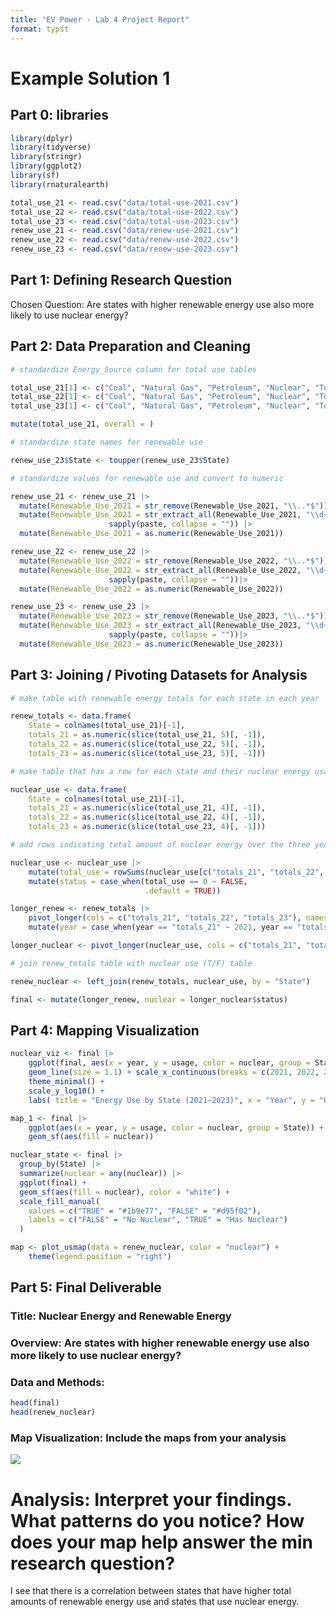 ```yaml
---
title: "EV Power - Lab 4 Project Report"
format: typst
---
```


# Example Solution 1

## **Part 0: libraries**

```r
library(dplyr)
library(tidyverse)
library(stringr)
library(ggplot2)
library(sf)
library(rnaturalearth)

total_use_21 <- read.csv("data/total-use-2021.csv")
total_use_22 <- read.csv("data/total-use-2022.csv")
total_use_23 <- read.csv("data/total-use-2023.csv")
renew_use_21 <- read.csv("data/renew-use-2021.csv")
renew_use_22 <- read.csv("data/renew-use-2022.csv")
renew_use_23 <- read.csv("data/renew-use-2023.csv")

```

## **Part 1:** **Defining Research Question**

Chosen Question: Are states with higher renewable energy use also more likely to use nuclear energy?

## **Part 2: Data Preparation and Cleaning**

```r
# standardize Energy_Source column for total use tables

total_use_21[1] <- c("Coal", "Natural Gas", "Petroleum", "Nuclear", "Total Renewable Energy")
total_use_22[1] <- c("Coal", "Natural Gas", "Petroleum", "Nuclear", "Total Renewable Energy")
total_use_23[1] <- c("Coal", "Natural Gas", "Petroleum", "Nuclear", "Total Renewable Energy")

mutate(total_use_21, overall = )

# standardize state names for renewable use

renew_use_23$State <- toupper(renew_use_23$State)

# standardize values for renewable use and convert to numeric

renew_use_21 <- renew_use_21 |>
  mutate(Renewable_Use_2021 = str_remove(Renewable_Use_2021, "\\..*$")) |>
  mutate(Renewable_Use_2021 = str_extract_all(Renewable_Use_2021, "\\d+") |> 
                      sapply(paste, collapse = "")) |>
  mutate(Renewable_Use_2021 = as.numeric(Renewable_Use_2021))

renew_use_22 <- renew_use_22 |>
  mutate(Renewable_Use_2022 = str_remove(Renewable_Use_2022, "\\..*$")) |>
  mutate(Renewable_Use_2022 = str_extract_all(Renewable_Use_2022, "\\d+") |> 
                      sapply(paste, collapse = ""))|>
  mutate(Renewable_Use_2022 = as.numeric(Renewable_Use_2022))

renew_use_23 <- renew_use_23 |>
  mutate(Renewable_Use_2023 = str_remove(Renewable_Use_2023, "\\..*$")) |>
  mutate(Renewable_Use_2023 = str_extract_all(Renewable_Use_2023, "\\d+") |> 
                      sapply(paste, collapse = ""))|>
  mutate(Renewable_Use_2023 = as.numeric(Renewable_Use_2023))


```

## **Part 3: Joining / Pivoting Datasets for Analysis**

```r
# make table with renewable energy totals for each state in each year

renew_totals <- data.frame(
    State = colnames(total_use_21)[-1],
    totals_21 = as.numeric(slice(total_use_21, 5)[, -1]),
    totals_22 = as.numeric(slice(total_use_22, 5)[, -1]),
    totals_23 = as.numeric(slice(total_use_23, 5)[, -1]))

# make table that has a row for each state and their nuclear energy usage for each year

nuclear_use <- data.frame(
    State = colnames(total_use_21)[-1],
    totals_21 = as.numeric(slice(total_use_21, 4)[, -1]),
    totals_22 = as.numeric(slice(total_use_22, 4)[, -1]),
    totals_23 = as.numeric(slice(total_use_23, 4)[, -1]))

# add rows indicating total amount of nuclear energy over the three years and whether or not a state uses nuclear energy at all

nuclear_use <- nuclear_use |>
    mutate(total_use = rowSums(nuclear_use[c("totals_21", "totals_22", "totals_23")]))|>
    mutate(status = case_when(total_use == 0 ~ FALSE,
                              .default = TRUE))

longer_renew <- renew_totals |>
    pivot_longer(cols = c("totals_21", "totals_22", "totals_23"), names_to = "year", values_to = "usage") |>
    mutate(year = case_when(year == "totals_21" ~ 2021, year == "totals_22" ~ 2022, year == "totals_23" ~ 2023))

longer_nuclear <- pivot_longer(nuclear_use, cols = c("totals_21", "totals_22", "totals_23"), names_to = "year", values_to = "usage")

# join renew_totals table with nuclear use (T/F) table

renew_nuclear <- left_join(renew_totals, nuclear_use, by = "State")

final <- mutate(longer_renew, nuclear = longer_nuclear$status)

```

## **Part 4: Mapping Visualization**

```r
nuclear_viz <- final |>
    ggplot(final, aes(x = year, y = usage, color = nuclear, group = State)) + 
    geom_line(size = 1.1) + scale_x_continuous(breaks = c(2021, 2022, 2023)) + 
    theme_minimal() + 
    scale_y_log10() + 
    labs( title = "Energy Use by State (2021–2023)", x = "Year", y = "Usage (GWh)", color = "Uses Nuclear Energy")

map_1 <- final |>
    ggplot(aes(x = year, y = usage, color = nuclear, group = State)) +
    geom_sf(aes(fill = nuclear))

nuclear_state <- final |>
  group_by(State) |>
  summarize(nuclear = any(nuclear)) |>
  ggplot(final) +
  geom_sf(aes(fill = nuclear), color = "white") +
  scale_fill_manual(
    values = c("TRUE" = "#1b9e77", "FALSE" = "#d95f02"),
    labels = c("FALSE" = "No Nuclear", "TRUE" = "Has Nuclear")
  )

map <- plot_usmap(data = renew_nuclear, color = "nuclear") +
    theme(legend.position = "right")

```

## **Part 5: Final Deliverable**

### Title: Nuclear Energy and Renewable Energy

### Overview: Are states with higher renewable energy use also more likely to use nuclear energy?

### Data and Methods:

```r
head(final)
head(renew_nuclear)
```

### Map Visualization: Include the maps from your analysis

![](images/paste-1.png)

# Analysis: Interpret your findings. What patterns do you notice? How does your map help answer the min research question?

I see that there is a correlation between states that have higher total amounts of renewable energy use and states that use nuclear energy.